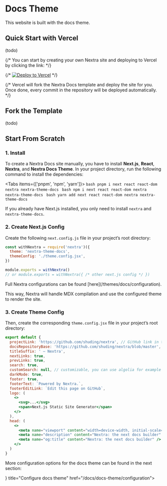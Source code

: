 # Docs Theme


<Callout type="info">
  This website is built with the docs theme.
</Callout>

## Quick Start with Vercel

(todo)

{/* You can start by creating your own Nextra site and deploying to Vercel by clicking the link: */}

{/* [![Deploy to Vercel](https://vercel.com/button)](https://vercel.com/new/clone?demo-description=Markdown%20powered%20docs%20site.%20Built%20with%20Next.js.&demo-image=https%3A%2F%2Fnextra.vercel.app%2Fdemo.png&demo-title=Documentation%20Starter%20Kit&demo-url=https%3A%2F%2Fnextra.vercel.app%2F&project-name=nextjs-docs&repository-name=nextjs-docs&s=https%3A%2F%2Fgithub.com%2Fshuding%2Fnextra&from=templates) */}

{/* Vercel will fork the Nextra Docs template and deploy the site for you. Once done, every commit in the repository will be deployed automatically. */}

## Fork the Template

(todo)

## Start From Scratch

### 1. Install

To create a Nextra Docs site manually, you have to install **Next.js**, **React**, **Nextra**, and **Nextra Docs Theme**. In your project directory, run the following command to install the dependencies:


<Tabs items={['pnpm', 'npm', 'yarn']}>
  <Tab>
    ```bash
    pnpm i next react react-dom nextra nextra-theme-docs
    ```
  </Tab>
  <Tab>
    ```bash
    npm i next react react-dom nextra nextra-theme-docs
    ```
  </Tab>
  <Tab>
    ```bash
    yarn add next react react-dom nextra nextra-theme-docs
    ```
  </Tab>
</Tabs>

If you already have Next.js installed, you only need to install `nextra` and `nextra-theme-docs`. 

### 2. Create Next.js Config

Create the following `next.config.js` file in your project’s root directory:

```js
const withNextra = require('nextra')({
  theme: 'nextra-theme-docs',
  themeConfig: './theme.config.jsx',
})

module.exports = withNextra()
// or module.exports = withNextra({ /* other next.js config */ })
```

<Callout>
  Full Nextra configurations can be found [here](/themes/docs/configuration).
</Callout>

This way, Nextra will handle MDX compilation and use the configured theme to render the site.

### 3. Create Theme Config

Then, create the corresponding `theme.config.jsx` file in your project’s root directory:

```jsx
export default {
  projectLink: 'https://github.com/shuding/nextra', // GitHub link in the navbar
  docsRepositoryBase: 'https://github.com/shuding/nextra/blob/master', // base URL for the docs repository
  titleSuffix: ' – Nextra',
  nextLinks: true,
  prevLinks: true,
  search: true,
  customSearch: null, // customizable, you can use algolia for example
  darkMode: true,
  footer: true,
  footerText: `Powered by Nextra.`,
  footerEditLink: `Edit this page on GitHub`,
  logo: (
    <>
      <svg>...</svg>
      <span>Next.js Static Site Generator</span>
    </>
  ),
  head: (
    <>
      <meta name="viewport" content="width=device-width, initial-scale=1.0" />
      <meta name="description" content="Nextra: the next docs builder" />
      <meta name="og:title" content="Nextra: the next docs builder" />
    </>
  )
}
```

More configuration options for the docs theme can be found in the next section:


<Cards>
  <Card icon={
   <svg viewBox="0 0 24 24"><path fill="currentColor" d="M7 18q-2.5 0-4.25-1.75T1 12q0-2.5 1.75-4.25T7 6h10q2.5 0 4.25 1.75T23 12q0 2.5-1.75 4.25T17 18Zm0-2h10q1.65 0 2.825-1.175Q21 13.65 21 12q0-1.65-1.175-2.825Q18.65 8 17 8H7Q5.35 8 4.175 9.175Q3 10.35 3 12q0 1.65 1.175 2.825Q5.35 16 7 16Zm0-1q1.25 0 2.125-.875T10 12q0-1.25-.875-2.125T7 9q-1.25 0-2.125.875T4 12q0 1.25.875 2.125T7 15Zm5-3Z"></path></svg>
  } title="Configure docs theme" href="/docs/docs-theme/configuration">
  </Card>
</Cards>
